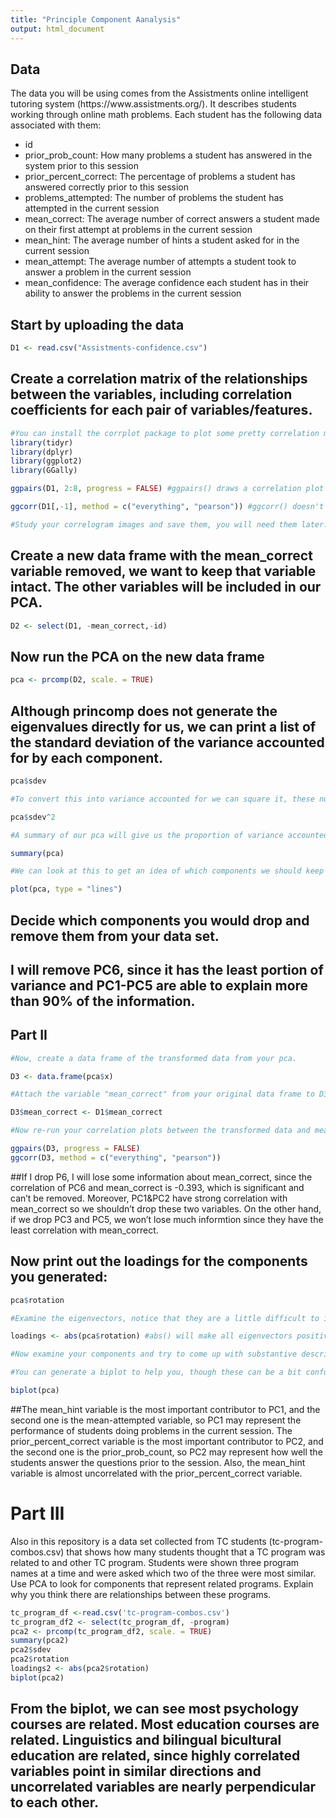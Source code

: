```yaml
---
title: "Principle Component Aanalysis"
output: html_document
---
```

## Data
The data you will be using comes from the Assistments online intelligent tutoring system (https://www.assistments.org/). It describes students working through online math problems. Each student has the following data associated with them:

- id
- prior_prob_count: How many problems a student has answered in the system prior to this session
- prior_percent_correct: The percentage of problems a student has answered correctly prior to this session
- problems_attempted: The number of problems the student has attempted in the current session
- mean_correct: The average number of correct answers a student made on their first attempt at problems in the current session
- mean_hint: The average number of hints a student asked for in the current session
- mean_attempt: The average number of attempts a student took to answer a problem in the current session
- mean_confidence: The average confidence each student has in their ability to answer the problems in the current session

## Start by uploading the data
```r
D1 <- read.csv("Assistments-confidence.csv")

```

## Create a correlation matrix of the relationships between the variables, including correlation coefficients for each pair of variables/features.

```r
#You can install the corrplot package to plot some pretty correlation matrices (sometimes called correlograms)
library(tidyr)
library(dplyr)
library(ggplot2)
library(GGally)

ggpairs(D1, 2:8, progress = FALSE) #ggpairs() draws a correlation plot between all the columns you identify by number (second option, you don't need the first column as it is the student ID) and progress = FALSE stops a progress bar appearing as it renders your plot

ggcorr(D1[,-1], method = c("everything", "pearson")) #ggcorr() doesn't have an explicit option to choose variables so we need to use matrix notation to drop the id variable. We then need to choose a "method" which determines how to treat missing values (here we choose to keep everything, and then which kind of correlation calculation to use, here we are using Pearson correlation, the other options are "kendall" or "spearman")

#Study your correlogram images and save them, you will need them later. Take note of what is strongly related to the outcome variable of interest, mean_correct. 
```

## Create a new data frame with the mean_correct variable removed, we want to keep that variable intact. The other variables will be included in our PCA.

```r
D2 <- select(D1, -mean_correct,-id)

```

## Now run the PCA on the new data frame

```r
pca <- prcomp(D2, scale. = TRUE)
```

## Although princomp does not generate the eigenvalues directly for us, we can print a list of the standard deviation of the variance accounted for by each component.

```r
pca$sdev

#To convert this into variance accounted for we can square it, these numbers are proportional to the eigenvalue

pca$sdev^2

#A summary of our pca will give us the proportion of variance accounted for by each component

summary(pca)

#We can look at this to get an idea of which components we should keep and which we should drop

plot(pca, type = "lines")
```

## Decide which components you would drop and remove them from your data set.

## I will remove PC6, since it has the least portion of variance and PC1-PC5 are able to explain more than 90% of the information.

## Part II

```r
#Now, create a data frame of the transformed data from your pca.

D3 <- data.frame(pca$x)

#Attach the variable "mean_correct" from your original data frame to D3.

D3$mean_correct <- D1$mean_correct

#Now re-run your correlation plots between the transformed data and mean_correct. If you had dropped some components would you have lost important infomation about mean_correct?

ggpairs(D3, progress = FALSE)
ggcorr(D3, method = c("everything", "pearson"))

```
##If I drop P6, I will lose some information about mean_correct, since the correlation of PC6 and mean_correct is -0.393, which is significant and can't be removed. Moreover, PC1&PC2 have strong correlation with mean_correct so we shouldn't drop these two variables. On the other hand, if we drop PC3 and PC5, we won't lose much informtion since they have the least correlation with mean_correct.

## Now print out the loadings for the components you generated:

```r
pca$rotation

#Examine the eigenvectors, notice that they are a little difficult to interpret. It is much easier to make sense of them if we make them proportional within each component

loadings <- abs(pca$rotation) #abs() will make all eigenvectors positive

#Now examine your components and try to come up with substantive descriptions of what some might represent?

#You can generate a biplot to help you, though these can be a bit confusing. They plot the transformed data by the first two components. Therefore, the axes represent the direction of maximum variance accounted for. Then mapped onto this point cloud are the original directions of the variables, depicted as red arrows. It is supposed to provide a visualization of which variables "go together". Variables that possibly represent the same underlying construct point in the same direction.  

biplot(pca)


```
##The mean_hint variable is the most important contributor to PC1, and the second one is the mean-attempted variable, so PC1 may represent the performance of students doing problems in the current session. The prior_percent_correct variable is the most important contributor to PC2, and the second one is the prior_prob_count, so PC2 may represent how well the students answer the questions prior to the session. Also, the mean_hint variable is almost uncorrelated with the prior_percent_correct variable.


# Part III  
Also in this repository is a data set collected from TC students (tc-program-combos.csv) that shows how many students thought that a TC program was related to and other TC program. Students were shown three program names at a time and were asked which two of the three were most similar. Use PCA to look for components that represent related programs. Explain why you think there are relationships between these programs.

```r
tc_program_df <-read.csv('tc-program-combos.csv')
tc_program_df2 <- select(tc_program_df, -program)
pca2 <- prcomp(tc_program_df2, scale. = TRUE)
summary(pca2)
pca2$sdev
pca2$rotation
loadings2 <- abs(pca2$rotation) 
biplot(pca2)
```
## From the biplot, we can see most psychology courses are related. Most education courses are related. Linguistics and bilingual bicultural education are related, since highly correlated variables point in similar directions and uncorrelated variables are nearly perpendicular to each other.





